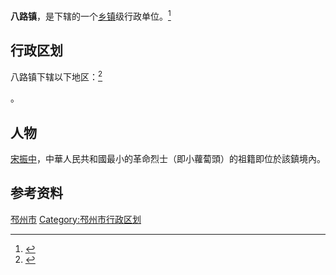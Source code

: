 {{中国乡级行政区|32/03/82/113/000}}

'''八路镇'''，是{{PRC admin/fullname|32/03/82/113/000|3}}下辖的一个[[乡镇|乡镇]]级行政单位。<ref>{{PRC admin/ref sgc|{{PRC admin/parent|32/03/82/113/000}}}}</ref>

== 行政区划 ==

八路镇下辖以下地区：<ref>{{PRC admin/ref sgc|32/03/82/113/000}}</ref>

{{PRC admin/children|32/03/82/113/000}}。

== 人物 ==
[[宋振中|宋振中]]，中華人民共和國最小的革命烈士（即小蘿蔔頭）的祖籍即位於該鎮境內。

== 参考资料 ==

{{reflist}}

{{江苏省徐州市邳州市行政区划}}
{{江苏行政区划小作品}}
[[Category:徐州建制镇|邳州市]]
[[Category:邳州市行政区划|Category:邳州市行政区划]]